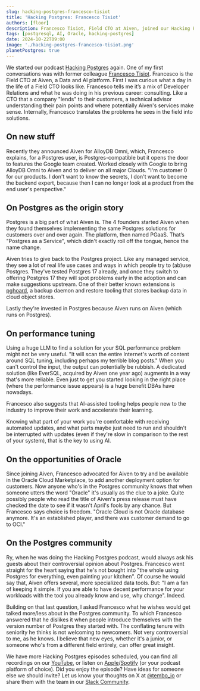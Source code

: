 ```yaml
---
slug: hacking-postgres-francesco-tisiot
title: 'Hacking Postgres: Francesco Tisiot'
authors: [floor]
description: Francesco Tisiot, Field CTO at Aiven, joined our Hacking Postgres podcast to talk about AI-powered performance recommendations, Oracle Cloud, and inclusive communities. 
tags: [postgresql, AI, Oracle, hacking-postgres]
date: 2024-10-22T09:00
image: './hacking-postgres-francesco-tisiot.png'
planetPostgres: true
---
```


We started our podcast [Hacking Postgres](https://www.youtube.com/watch?v=9oKJrtqtu1M&list=PL11N188AYb_Z04oQJgllNEY5m7gCcY8tH) again. One of my first conversations was with former colleague [Francesco Tisiot](https://www.linkedin.com/in/francescotisiot/). Francesco is the Field CTO at Aiven, a Data and AI platform.
First I was curious what a day in the life of a Field CTO looks like. Francesco tells me it’s a mix of Developer Relations and what he was doing in his previous career: consulting. Like a CTO that a company "lends" to their customers, a technical advisor understanding their pain points and where potentially Aiven's services make sense. Internally, Francesco translates the problems he sees in the field into solutions.

## On new stuff

Recently they announced Aiven for AlloyDB Omni, which, Francesco explains, for a Postgres user, is Postgres-compatible but it opens the door to features the Google team created. Worked closely with Google to bring AlloyDB Omni to Aiven and to deliver on all major Clouds.
"I'm customer 0 for our products. I don't want to know the secrets, I don't want to become the backend expert, because then I can no longer look at a product from the end user's perspective."

## On Postgres as the origin story

Postgres is a big part of what Aiven is. The 4 founders started Aiven when they found themselves implementing the same Postgres solutions for customers over and over again. The platform, then named PGaaS. That’s "Postgres as a Service", which didn't exactly roll off the tongue, hence the name change.

Aiven tries to give back to the Postgres project. Like any managed service, they see a lot of real life use cases and ways in which people try to (ab)use Postgres. They've tested Postgres 17 already, and once they switch to offering Postgres 17 they will spot problems early in the adoption and can make suggestions upstream. One of their better known extensions is [pghoard](https://github.com/Aiven-Open/pghoard), a backup daemon and restore tooling that stores backup data in cloud object stores.

Lastly they're invested in Postgres because Aiven runs on Aiven (which runs on Postgres).

## On performance tuning

Using a huge LLM to find a solution for your SQL performance problem might not be very useful. "It will scan the entire Internet's worth of content around SQL tuning, including perhaps my terrible blog posts." When you can't control the input, the output can potentially be rubbish. A dedicated solution (like EverSQL, acquired by Aiven one year ago) augments in a way that's more reliable. Even just to get you started looking in the right place (where the performance issue appears) is a huge benefit DBAs have nowadays.

Francesco also suggests that AI-assisted tooling helps people new to the industry to improve their work and accelerate their learning.

Knowing what part of your work you're comfortable with receiving automated updates, and what parts maybe just need to run and shouldn't be interrupted with updates (even if they're slow in comparison to the rest of your system), that is the key to using AI.

## On the opportunities of Oracle

Since joining Aiven, Francesco advocated for Aiven to try and be available in the Oracle Cloud Marketplace, to add another deployment option for customers. Now anyone who's in the Postgres community knows that when someone utters the word "Oracle" it's usually as the clue to a joke. Quite possibly people who read the title of Aiven's press release must have checked the date to see if it wasn't April's fools by any chance. But Francesco says choice is freedom. "Oracle Cloud is not Oracle database anymore. It's an established player, and there was customer demand to go to OCI."

## On the Postgres community

Ry, when he was doing the Hacking Postgres podcast, would always ask his guests about their controversial opinion about Postgres. Francesco went straight for the heart saying that he's not bought into "the whole using Postgres for everything, even painting your kitchen". Of course he would say that, Aiven offers several, more specialized data tools. But: "I am a fan of keeping it simple. If you are able to have decent performance for your workloads with the tool you already know and use, why change". Indeed.

Building on that last question, I asked Francesco what he wishes would get talked more/less about in the Postgres community. To which Francesco answered that he dislikes it when people introduce themselves with the version number of Postgres they started with. The conflating tenure with seniority he thinks is not welcoming to newcomers. Not very controversial to me, as he knows. I believe that new eyes, whether it's a junior, or someone who's from a different field entirely, can offer great insight.

We have more Hacking Postgres episodes scheduled, you can find all recordings on our [YouTube](https://www.youtube.com/watch?v=9oKJrtqtu1M&list=PL11N188AYb_Z04oQJgllNEY5m7gCcY8tH), or listen on [Apple](https://podcasts.apple.com/us/podcast/hacking-postgres/id1710401793)/[Spotify](https://open.spotify.com/show/0YrYG1WCCw27Jtwt4dikLp) (or your podcast platform of choice).
Did you enjoy the episode? Have ideas for someone else we should invite? Let us know your thoughts on X at [@tembo_io](https://twitter.com/tembo_io) or share them with the team in our [Slack Community](https://join.slack.com/t/tembocommunity/shared_invite/zt-23o25qt91-AnZoC1jhLMLubwia4GeNGw).